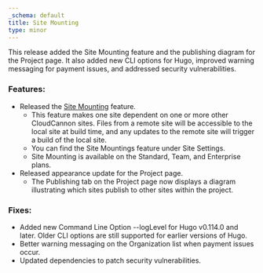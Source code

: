 ```yaml
---
_schema: default
title: Site Mounting
type: minor
---
```

This release added the Site Mounting feature and the publishing diagram for the Project page. It also added new CLI options for Hugo, improved warning messaging for payment issues, and addressed security vulnerabilities.

### Features:

* Released the <a target="_blank" href="/documentation/articles/site-mounting/">Site Mounting</a> feature.
  * This feature makes one site dependent on one or more other CloudCannon sites. Files from a remote site will be accessible to the local site at build time, and any updates to the remote site will trigger a build of the local site.
  * You can find the Site Mountings feature under Site Settings.
  * Site Mounting is available on the Standard, Team, and Enterprise plans.
* Released appearance update for the Project page.
  * The Publishing tab on the Project page now displays a diagram illustrating which sites publish to other sites within the project.

### Fixes:

* Added new Command Line Option --logLevel for Hugo v0.114.0 and later. Older CLI options are still supported for earlier versions of Hugo.
* Better warning messaging on the Organization list when payment issues occur.
* Updated dependencies to patch security vulnerabilities.